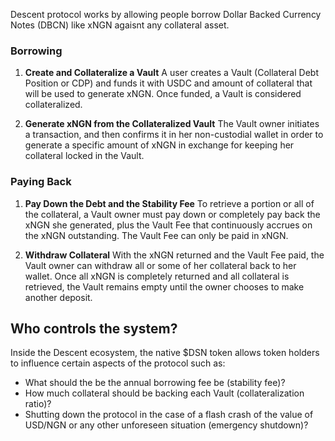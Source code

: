 Descent protocol works by allowing people borrow Dollar Backed Currency Notes (DBCN) like xNGN agaisnt any collateral asset.

### Borrowing
1. **Create and Collateralize a Vault**
A user creates a Vault (Collateral Debt Position or CDP) and funds it with USDC and amount of collateral that will be used to generate xNGN. 
Once funded, a Vault is considered collateralized.

2. **Generate xNGN from the Collateralized Vault**
The Vault owner initiates a transaction, and then confirms it in her non-custodial wallet in order to generate a 
specific amount of xNGN in exchange for keeping her collateral locked in the Vault.

### Paying Back
1. **Pay Down the Debt and the Stability Fee**
To retrieve a portion or all of the collateral, a Vault owner must pay down or completely pay back the xNGN she generated, 
plus the Vault Fee that continuously accrues on the xNGN outstanding. The Vault Fee can only be paid in xNGN.

2. **Withdraw Collateral**
With the xNGN returned and the Vault Fee paid, the Vault owner can withdraw all or some of her collateral back to her wallet. 
Once all xNGN is completely returned and all collateral is retrieved, the Vault remains empty until the owner chooses to make another deposit.

## Who controls the system?
Inside the Descent ecosystem, the native $DSN token allows token holders to influence certain aspects of the protocol such as:
* What should the be the annual borrowing fee be (stability fee)?
* How much collateral should be backing each Vault (collateralization ratio)?
* Shutting down the protocol in the case of a flash crash of the value of USD/NGN or any other unforeseen situation (emergency shutdown)?